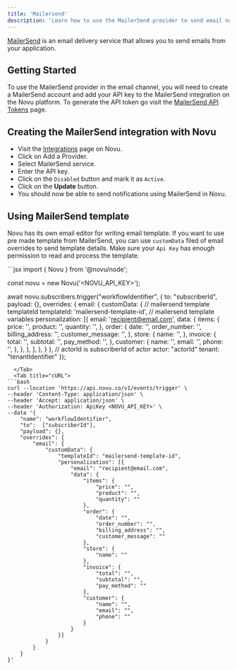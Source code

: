```yaml
---
title: 'Mailersend'
description: 'Learn how to use the MailerSend provider to send email notifications using Novu'
---
```


[MailerSend](https://www.mailersend.com/) is an email delivery service that allows you to send emails from your application.

## Getting Started

To use the MailerSend provider in the email channel, you will need to create a MailerSend account and add your API key to the MailerSend integration on the Novu platform. To generate the API token go visit the [MailerSend API Tokens](https://www.mailersend.com/help/managing-api-tokens) page.

## Creating the MailerSend integration with Novu

- Visit the [Integrations](https://web.novu.co/integrations) page on Novu.
- Click on Add a Provider.
- Select MailerSend service.
- Enter the API key.
- Click on the `Disabled` button and mark it as `Active`.
- Click on the **Update** button.
- You should now be able to send notifications using MailerSend in Novu.

## Using MailerSend template

Novu has its own email editor for writing email template. If you want to use pre made template from MailerSend, you can use `customData` filed of email overrides to send template details. Make sure your `Api Key` has enough permission to read and process the template.

<Tabs>
  <Tab title="Node.js">
```jsx
import {
  Novu
} from '@novu/node';

const novu = new Novu('<NOVU_API_KEY>');

await novu.subscribers.trigger("workflowIdentifier", {
  to: "subscriberId",
  payload: {},
  overrides: {
    email: {
      customData: {
        // mailersend template templateId
        templateId: 'mailersend-template-id',
        // mailersend template variables
        personalization: [{
          email: 'recipient@email.com',
          data: {
            items: {
              price: '',
              product: '',
              quantity: '',
            },
            order: {
              date: '',
              order_number: '',
              billing_address: '',
              customer_message: '',
            },
            store: {
              name: '',
            },
            invoice: {
              total: '',
              subtotal: '',
              pay_method: '',
            },
            customer: {
              name: '',
              email: '',
              phone: '',
            },
          },
        }, ],
      },
    }
  },
  // actorId is subscriberId of actor
  actor: "actorId"
  tenant: "tenantIdentifier"
});
```
  </Tab>
  <Tab title="cURL">
```bash
curl --location 'https://api.novu.co/v1/events/trigger' \
--header 'Content-Type: application/json' \
--header 'Accept: application/json' \
--header 'Authorization: ApiKey <NOVU_API_KEY>' \
--data '{
    "name": "workflowIdentifier",
    "to":  ["subscriberId"],
    "payload": {},
    "overrides": {
        "email": {
            "customData": {
                "templateId": "mailersend-template-id",
                "personalization": [{
                    "email": "recipient@email.com",
                    "data": {
                        "items": {
                            "price": "",
                            "product": "",
                            "quantity": ""
                        },
                        "order": {
                            "date": "",
                            "order_number": "",
                            "billing_address": "",
                            "customer_message": ""
                        },
                        "store": {
                            "name": ""
                        },
                        "invoice": {
                            "total": "",
                            "subtotal": "",
                            "pay_method": ""
                        },
                        "customer": {
                            "name": "",
                            "email": "",
                            "phone": ""
                        }
                    }
                }]
            }
        }
    }
}'
```
  </Tab>
</Tabs>

